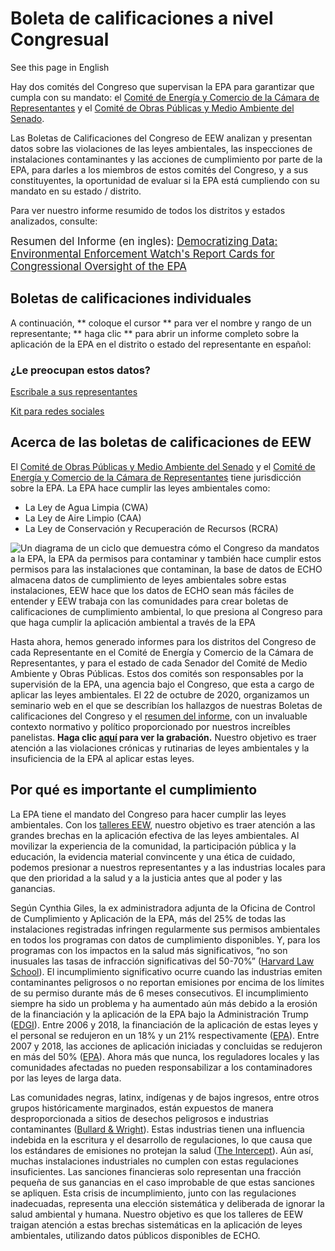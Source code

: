 
<Layout pageTitle="Congressional Report Cards" sidebarLinks={DataPageSidebarLinks} activeHeaderLink="Data">

# Boleta de calificaciones a nivel Congresual
<Link to='../reports' className='button'>See this page in English</Link>

Hay dos comités del Congreso que supervisan la EPA para garantizar que cumpla con su mandato: el <a href="https://energycommerce.house.gov/" target='_blank' rel='noopener' >Comité de Energía y Comercio de la Cámara de Representantes</a> y el <a href="https://www.epw.senate.gov/public/" target='_blank' rel='noopener' >Comité de Obras Públicas y Medio Ambiente del Senado</a>.

Las Boletas de Calificaciones del Congreso de EEW analizan y presentan datos sobre las violaciones de las leyes ambientales, las inspecciones de instalaciones contaminantes y las acciones de cumplimiento por parte de la EPA, para darles a los miembros de estos comités del Congreso, y a sus constituyentes, la oportunidad de evaluar si la EPA está cumpliendo con su mandato en su estado / distrito.

Para ver nuestro informe resumido de todos los distritos y estados analizados, consulte:

<big> Resumen del Informe (en ingles): <a href="https://envirodatagov.org/wp-content/uploads/2020/10/Democratizing-Data-Summary-Report.pdf" target='_blank'> Democratizing Data: Environmental Enforcement Watch's Report Cards for Congressional Oversight of the EPA </a> </big>

## Boletas de calificaciones individuales

A continuación, ** coloque el cursor ** para ver el nombre y rango de un representante; ** haga clic ** para abrir un informe completo sobre la aplicación de la EPA en el distrito o estado del representante en español:

<!--This is the main content file to edit for this page. It is embedded in src/pages/cd-reports.js-->

<!--Content for the top of the page (above the data visualization) is in reports-top.md in this folder-->

<!--The call-to-action text between the data visualization and the EEW icon is in reports-cta.md-->

### ¿Le preocupan estos datos?

<a href="https://democracy.io" className='button' target='_blank' rel='noopener' >Escribale a sus representantes</a>

<a href="https://docs.google.com/document/d/112O6ZQ66Bd-DFsrsOQT-43Fg8SqRAfbrLzhzG0yR4xY/edit#" className='button' target='_blank' rel='noopener' >Kit para redes sociales</a>

## Acerca de las boletas de calificaciones de EEW
El <a href="https://www.epw.senate.gov/public/" target='_blank' rel='noopener'>Comité de Obras Públicas y Medio Ambiente del Senado</a> y el <a href="https://energycommerce.house.gov/" target='_blank' rel='noopener'>Comité de Energía y Comercio de la Cámara de Representantes</a> tiene jurisdicción sobre la EPA. La EPA hace cumplir las leyes ambientales como:

* La Ley de Agua Limpia (CWA)
* La Ley de Aire Limpio (CAA)
* La Ley de Conservación y Recuperación de Recursos (RCRA)

<img src={CycleDiagramSpanish} alt='Un diagrama de un ciclo que demuestra cómo el Congreso da mandatos a la EPA, la EPA da permisos para contaminar y también hace cumplir estos permisos para las instalaciones que contaminan, la base de datos de ECHO almacena datos de cumplimiento de leyes ambientales sobre estas instalaciones, EEW hace que los datos de ECHO sean más fáciles de entender y EEW trabaja con las comunidades para crear boletas de calificaciones de cumplimiento ambiental, lo que presiona al Congreso para que haga cumplir la aplicación ambiental a través de la EPA' />

Hasta ahora, hemos generado informes para los distritos del Congreso de cada Representante en el Comité de Energía y Comercio de la Cámara de Representantes, y para el estado de cada Senador del Comité de Medio Ambiente y Obras Públicas. Estos dos comités son responsables por la supervisión de la EPA, una agencia bajo el Congreso, que esta a cargo de aplicar las leyes ambientales. El 22 de octubre de 2020, organizamos un seminario web en el que se describían los hallazgos de nuestras Boletas de calificaciones del Congreso y el <a href="https://envirodatagov.org/wp-content/uploads/2020/10/Democratizing-Data-Summary-Report.pdf" target='_blank' rel='noopener'>resumen del informe</a>, con un invaluable contexto normativo y político proporcionado por nuestros increíbles panelistas. **Haga clic <a href="https://youtu.be/9Ot7uFA4ucQ" target='_blank' rel='noopener'>aquí</a> para ver la grabación.** Nuestro objetivo es traer atención a las violaciones crónicas y rutinarias de leyes ambientales y la insuficiencia de la EPA al aplicar estas leyes.  

## Por qué es importante el cumplimiento
La EPA tiene el mandato del Congreso para hacer cumplir las leyes ambientales. Con los [talleres EEW](/events), nuestro objetivo es traer atención a las grandes brechas en la aplicación efectiva de las leyes ambientales. Al movilizar la experiencia de la comunidad, la participación pública y la educación, la evidencia material convincente y una ética de cuidado, podemos presionar a nuestros representantes y a las industrias locales para que den prioridad a la salud y a la justicia antes que al poder y las ganancias.

Según Cynthia Giles, la ex administradora adjunta de la Oficina de Control de Cumplimiento y Aplicación de la EPA, más del 25% de todas las instalaciones registradas infringen regularmente sus permisos ambientales en todos los programas con datos de cumplimiento disponibles. Y, para los programas con los impactos en la salud más significativos, “no son inusuales las tasas de infracción significativas del 50-70%” (<a href="http://eelp.law.harvard.edu/wp-content/uploads/Cynthia- Giles-Part-2-FINAL.pdf " target='_blank' rel='noopener'>Harvard Law School</a>). El incumplimiento significativo ocurre cuando las industrias emiten contaminantes peligrosos o no reportan emisiones por encima de los límites de su permiso durante más de 6 meses consecutivos. El incumplimiento siempre ha sido un problema y ha aumentado aún más debido a la erosión de la financiación y la aplicación de la EPA bajo la Administración Trump (<a href="https://envirodatagov.org/publication/a-sheep-in-the-closet-the-erosion-of-forcement-at-the-epa/" target='_blank' rel='noopener'>EDGI</a>). Entre 2006 y 2018, la financiación de la aplicación de estas leyes y el personal se redujeron en un 18% y un 21% respectivamente (<a href="https://www.epa.gov/sites/production/files/2020-04/documents/_epaoig_20200331_20-p-0131_0.pdf" target='_blank' rel='noopener'>EPA</a>). Entre 2007 y 2018, las acciones de aplicación iniciadas y concluidas se redujeron en más del 50% (<a href="https://www.epa.gov/sites/production/files/2020-04/documents/_epaoig_20200331_20-p-0131_0.pdf" target='_blank' rel='noopener'>EPA</a>). Ahora más que nunca, los reguladores locales y las comunidades afectadas no pueden responsabilizar a los contaminadores por las leyes de larga data.

Las comunidades negras, latinx, indígenas y de bajos ingresos, entre otros grupos históricamente marginados, están expuestos de manera desproporcionada a sitios de desechos peligrosos e industrias contaminantes (<a href="https://www.indiebound.org/book/9780896084469" target='_blank' rel='noopener' >Bullard & Wright</a>). Estas industrias tienen una influencia indebida en la escritura y el desarrollo de regulaciones, lo que causa que los estándares de emisiones no protejan la salud (<a href="https://theintercept.com/2019/06/18/pfoa-pfas-teflon-epa-limit/" target='_blank' rel='noopener'>The Intercept</a>). Aún así, muchas instalaciones industriales no cumplen con estas regulaciones insuficientes. Las sanciones financieras solo representan una fracción pequeña de sus ganancias en el caso improbable de que estas sanciones se apliquen. Esta crisis de incumplimiento, junto con las regulaciones inadecuadas, representa una elección sistemática y deliberada de ignorar la salud ambiental y humana. Nuestro objetivo es que los talleres de EEW traigan atención a estas brechas sistemáticas en la aplicación de leyes ambientales,  utilizando datos públicos disponibles de ECHO.

</Layout>
